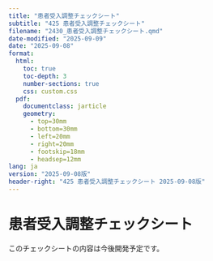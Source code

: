 ```yaml
---
title: "患者受入調整チェックシート"
subtitle: "425 患者受入調整チェックシート"
filename: "2430_患者受入調整チェックシート.qmd"
date-modified: "2025-09-09"
date: "2025-09-08"
format: 
  html:
    toc: true
    toc-depth: 3
    number-sections: true
    css: custom.css
  pdf:
    documentclass: jarticle
    geometry: 
      - top=30mm
      - bottom=30mm  
      - left=20mm
      - right=20mm
      - footskip=18mm
      - headsep=12mm
lang: ja
version: "2025-09-08版"
header-right: "425 患者受入調整チェックシート 2025-09-08版"
---
```


# 患者受入調整チェックシート

このチェックシートの内容は今後開発予定です。